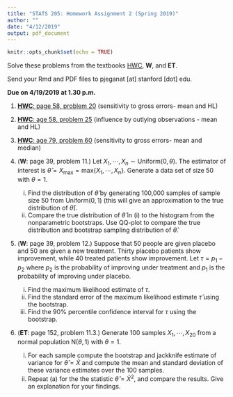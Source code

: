 ```yaml
---
title: "STATS 205: Homework Assignment 2 (Spring 2019)"
author: ""
date: "4/12/2019"
output: pdf_document
---
```


```r
knitr::opts_chunk$set(echo = TRUE)
```

Solve these problems from the textbooks [HWC](https://onlinelibrary.wiley.com/doi/book/10.1002/9781119196037), **W**, and **ET**.

Send your Rmd and PDF files to pjeganat [at] stanford [dot] edu.

**Due on 4/19/2019 at 1.30 p.m.**


1) [**HWC**: page 58, problem 20](https://onlinelibrary.wiley.com/doi/book/10.1002/9781119196037) (sensitivity to gross errors- mean and HL)

2) [**HWC**: age 58, problem 25](https://onlinelibrary.wiley.com/doi/book/10.1002/9781119196037) (influence by outlying observations - mean and HL)

3) [**HWC**: age 79, problem 60](https://onlinelibrary.wiley.com/doi/book/10.1002/9781119196037) (sensitivity to gross errors- mean and median)

4) (**W**: page 39, problem 11.) Let $X_{1}, \cdots, X_{n} \sim \text{Uniform}\left(0, \theta \right)$. The estimator of interest is $\hat{\theta} = X_{\text{max}} = \text{max}\lbrace X_{1}, \cdots, X_{n}\rbrace$. Generate a data set of size 50 with $\theta = 1$.
    (i) Find the distribution of $\hat{\theta}$ by generating 100,000 samples of sample size 50 from $\text{Uniform}\left(0, 1\right)$ (this will give an approximation to the true distribution of $\hat{\theta}$).
    (ii) Compare the true distribution of $\hat{\theta}$ in (i) to the histogram from the nonparametric bootstraps. Use QQ-plot to compare the true distribution and bootstrap sampling distribution of $\hat{\theta}$.
    
5) (**W**: page 39, problem 12.) Suppose that 50 people are given placebo and 50 are given a new treatment. Thirty placebo patients show improvement, while 40 treated patients show improvement. Let $\tau = p_{1} - p_{2}$ where $p_{2}$ is the probability of improving under treatment and $p_{1}$ is the probability of improving under placebo.
    (i) Find the maximum likelihood estimate of $\tau$.
    (ii) Find the standard error of the maximum likelihood estimate $\hat{\tau}$ using the bootstrap.
    (iii) Find the 90\% percentile confidence interval for $\tau$ using the bootstrap.
    
6) (**ET**: page 152, problem 11.3.) Generate 100 samples $X_{1}, \cdots, X_{20}$ from a normal population $\text{N}\left(\theta, 1 \right)$ with $\theta = 1$.
    (i) For each sample compute the bootstrap and jackknife estimate of variance for $\hat{\theta} = \bar{X}$ and compute the mean and standard deviation of these variance estimates over the 100 samples. 
    (ii) Repeat (a) for the the statistic $\hat{\theta} = \bar{X}^{2}$, and compare the results. Give an explanation for your findings.
    